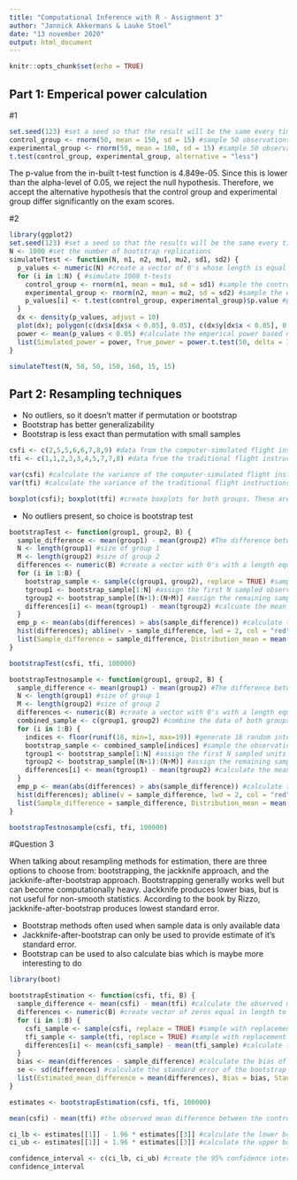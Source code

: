 ---
title: "Computational Inference with R - Assignment 3"
author: "Jannick Akkermans & Lauke Stoel"
date: "13 november 2020"
output: html_document
---

```{r setup, include=FALSE}
knitr::opts_chunk$set(echo = TRUE)
```

## Part 1: Emperical power calculation

#1

```{r}
set.seed(123) #set a seed so that the result will be the same every time
control_group <- rnorm(50, mean = 150, sd = 15) #sample 50 observations from a normal distribution with a mean of 150 and a standard deviation of 15 to be the control group
experimental_group <- rnorm(50, mean = 160, sd = 15) #sample 50 observations from a normal distribution with a mean of 160 and a standard deviation of 15 to be the experimental group
t.test(control_group, experimental_group, alternative = "less")
```

The p-value from the in-built t-test function is 4.849e-05. Since this is lower than the alpha-level of 0.05, we reject the null hypothesis. Therefore, we accept the alternative hypothesis that the control group and experimental group differ significantly on the exam scores.

#2

```{r}
library(ggplot2)
set.seed(123) #set a seed so that the results will be the same every time the code block is run
N <- 1000 #set the number of bootstrap replications
simulateTtest <- function(N, n1, n2, mu1, mu2, sd1, sd2) {
  p_values <- numeric(N) #create a vector of 0's whose length is equal to N
  for (i in 1:N) { #simulate 1000 t-tests
    control_group <- rnorm(n1, mean = mu1, sd = sd1) #sample the control group
    experimental_group <- rnorm(n2, mean = mu2, sd = sd2) #sample the experimental group
    p_values[i] <- t.test(control_group, experimental_group)$p.value #perform a t-test and save the p-value
  }
  dx <- density(p_values, adjust = 10)
  plot(dx); polygon(c(dx$x[dx$x < 0.05], 0.05), c(dx$y[dx$x < 0.05], 0.05), col = rgb(1, 0, 0, alpha = 0.5), border = "red", main = "") #create a density plot that shows the distribution of the p-values and color the area that is lower than 0.05
  power <- mean(p_values < 0.05) #calculate the emperical power based on all the bootstrapped p-values
  list(Simulated_power = power, True_power = power.t.test(50, delta = 10, sd = 15, sig.level = 0.05, type = "two.sample", alternative = "two.sided")$power) #return a list that contains the emperical power and the true power
}

simulateTtest(N, 50, 50, 150, 160, 15, 15)
```

## Part 2: Resampling techniques

- No outliers, so it doesn't matter if permutation or bootstrap
- Bootstrap has better generalizability
- Bootstrap is less exact than permutation with small samples

```{r}
csfi <- c(2,5,5,6,6,7,8,9) #data from the computer-simulated flight instructions group
tfi <- c(1,1,2,3,3,4,5,7,7,8) #data from the traditional flight instructions group

var(csfi) #calculate the variance of the computer-simulated flight instructions group -> 4.57
var(tfi) #calculate the variance of the traditional flight instructions group -> 6.54

boxplot(csfi); boxplot(tfi) #create boxplots for both groups. These are used to check outliers
```

- No outliers present, so choice is bootstrap test

```{r}
bootstrapTest <- function(group1, group2, B) {
  sample_difference <- mean(group1) - mean(group2) #The difference between the two groups as they are now. This difference is used to calculate the emperical p-value
  N <- length(group1) #size of group 1
  M <- length(group2) #size of group 2
  differences <- numeric(B) #create a vector with 0's with a length equal to the number of repetitions
  for (i in 1:B) {
    bootstrap_sample <- sample(c(group1, group2), replace = TRUE) #sample WITH replacement from the original sample
    tgroup1 <- bootstrap_sample[1:N] #assign the first N sampled observations to the first group
    tgroup2 <- bootstrap_sample[(N+1):(N+M)] #assign the remaining sampled observations to the second group
    differences[i] <- mean(tgroup1) - mean(tgroup2) #calcuate the mean difference between the groups and assign it to the differences vector
  }
  emp_p <- mean(abs(differences) > abs(sample_difference)) #calculate the proportion of absolute mean differences that is greater than the sample mean differences. We use the absolute value since we want to calculate a two-sided p-value.
  hist(differences); abline(v = sample_difference, lwd = 2, col = "red") #create a histogram of the distribution of the mean differences. Draw a red vertical line at the position of the observed mean difference
  list(Sample_difference = sample_difference, Distribution_mean = mean(differences), Distribution_sd= sd(differences), P_value = emp_p) #return a list with the observed mean difference, the mean of the bootstrap distribution, the standard deviation of the boostrap distribution and the empericial p-value
}

bootstrapTest(csfi, tfi, 100000)
```

```{r}
bootstrapTestnosample <- function(group1, group2, B) {
  sample_difference <- mean(group1) - mean(group2) #The difference between the two groups as they are now. This difference is used to calculate the emperical p-value
  N <- length(group1) #size of group 1
  M <- length(group2) #size of group 2
  differences <- numeric(B) #create a vector with 0's with a length equal to the number of repetitions
  combined_sample <- c(group1, group2) #combine the data of both groups into one group
  for (i in 1:B) {
    indices <- floor(runif(18, min=1, max=19)) #generate 18 random integers representing the indices of the observations to be selected
    bootstrap_sample <- combined_sample[indices] #sample the observations based on the randomly generated indices
    tgroup1 <- bootstrap_sample[1:N] #assign the first N sampled units to the first group
    tgroup2 <- bootstrap_sample[(N+1):(N+M)] #assign the remaining sampled units to the second group
    differences[i] <- mean(tgroup1) - mean(tgroup2) #calculate the mean difference between the groups and assign it to the differences vector
  }
  emp_p <- mean(abs(differences) > abs(sample_difference)) #calculate the proportion of absolute mean differences that is greater than the sample mean differences. We use the absolute value since we want to calculate a two-sided p-value.
  hist(differences); abline(v = sample_difference, lwd = 2, col = "red") #create a histogram of the distribution of the mean differences. Draw a red vertical line at the position of the observed mean difference
  list(Sample_difference = sample_difference, Distribution_mean = mean(differences), Distribution_sd= sd(differences), P_value = emp_p) #return a list with the observed mean difference, the mean of the bootstrap distribution, the standard deviation of the boostrap distribution and the empericial p-value
}

bootstrapTestnosample(csfi, tfi, 100000)
```

#Question 3

When talking about resampling methods for estimation, there are three options to choose from: bootstrapping, the jackknife approach, and the jackknife-after-bootstrap approach. Bootstrapping generally works well but can become computationally heavy. Jackknife produces lower bias, but is not useful for non-smooth statistics. According to the book by Rizzo, jackknife-after-bootstrap produces lowest standard error.

- Bootstrap methods often used when sample data is only available data
- Jackknife-after-bootstrap can only be used to provide estimate of it's standard error. 
- Bootstrap can be used to also calculate bias which is maybe more interesting to do

```{r}
library(boot)

bootstrapEstimation <- function(csfi, tfi, B) {
  sample_difference <- mean(csfi) - mean(tfi) #calculate the observed mean difference between the groups
  differences <- numeric(B) #create vector of zeros equal in length to the number of replications
  for (i in 1:B) {
    csfi_sample <- sample(csfi, replace = TRUE) #sample with replacement from the experimental group
    tfi_sample <- sample(tfi, replace = TRUE) #sample with replacement from the control group
    differences[i] <- mean(csfi_sample) - mean(tfi_sample) #calculate the mean difference between the groups and store it inside the differences vector
  }
  bias <- mean(differences - sample_difference) #calculate the bias of the estimate
  se <- sd(differences) #calculate the standard error of the bootstrap distribution
  list(Estimated_mean_difference = mean(differences), Bias = bias, Standard_Error = se) #return a list that contains the mean of the bootstrap distribution, the bias of the estimated mean difference, and the standard error of the bootstrap distribution
}

estimates <- bootstrapEstimation(csfi, tfi, 100000)

mean(csfi) - mean(tfi) #the observed mean difference between the control group and the experimental group, which is 1.9

ci_lb <- estimates[[1]] - 1.96 * estimates[[3]] #calculate the lower bound of the 95% confidence interval
ci_ub <- estimates[[1]] + 1.96 * estimates[[3]] #calculate the upper bound of the 95% confidence interval

confidence_interval <- c(ci_lb, ci_ub) #create the 95% confidence interval of the mean difference between the computer-simulated flight instructions group and the traditional flight instructions group
confidence_interval
```